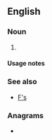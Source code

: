 {{also|fs|Fs|FS|fS|F's|␜}}
==English==

===Noun===
{{head|en|noun plural form}}

# {{plural of|f|lang=en}}

====Usage notes====
{{U:en:plurals of letters}}

===See also===
* [[F's]]

===Anagrams===
* {{anagrams|en|S.F.|SF|Sf}}